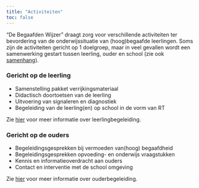 ```yaml
---
title: "Activiteiten"
toc: false
---
```


"De Begaafden Wijzer" draagt zorg voor verschillende activiteiten ter bevordering van de onderwijssituatie van (hoog)begaafde leerlingen. Soms zijn de activiteiten gericht op 1 doelgroep, maar in veel gevallen wordt een samenwerking gestart tussen leerling, ouder en school (zie ook [samenhang](index.qmd)).

### Gericht op de leerling

-   Samenstelling pakket verrijkingsmateriaal
-   Didactisch doortoetsen van de leerling
-   Uitvoering van signaleren en diagnostiek
-   Begeleiding van de leerling(en) op school in de vorm van RT

Zie [hier](/content/ouders_en_kinderen/kindbegeleiding.qmd) voor meer informatie over leerlingbegeleiding.

### Gericht op de ouders

-   Begeleidingsgesprekken bij vermoeden van(hoog) begaafdheid
-   Begeleidingsgesprekken opvoeding- en onderwijs vraagstukken
-   Kennis en informatieoverdracht aan ouders
-   Contact en interventie met de school omgeving

Zie [hier](/content/ouders_en_kinderen/ouderbegeleiding.qmd) voor meer informatie over ouderbegeleiding.
